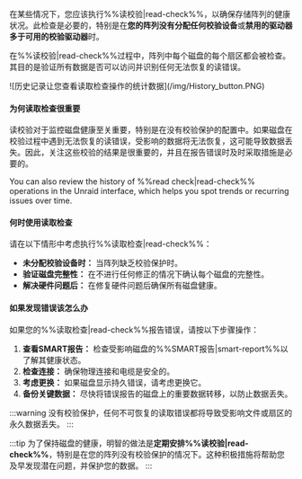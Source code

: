 在某些情况下，您应该执行%%读校验|read-check%%，以确保存储阵列的健康状况。此检查是必要的，特别是在**您的阵列没有分配任何校验设备**或**禁用的驱动器多于可用的校验驱动器**时。

在%%读校验|read-check%%过程中，阵列中每个磁盘的每个扇区都会被检查。其目的是验证所有数据是否可以访问并识别任何无法恢复的读错误。

<div style={{ margin: 'auto', maxWidth: '650px', display: 'flex', flexDirection: 'column', alignItems: 'center' }}>
  ![历史记录让您查看读取检查操作的统计数据](/img/History_button.PNG)
</div>

<h4>为何读取检查很重要</h4>

读校验对于监控磁盘健康至关重要，特别是在没有校验保护的配置中。如果磁盘在校验过程中遇到无法恢复的读错误，受影响的数据将无法恢复，这可能导致数据丢失。因此，关注这些校验的结果是很重要的，并且在报告错误时及时采取措施是必要的。

You can also review the history of %%read check|read-check%% operations in the Unraid interface, which helps you spot trends or recurring issues over time.

<h4>何时使用读取检查</h4>

请在以下情形中考虑执行%%读取检查|read-check%%：

- **未分配校验设备时：** 当阵列缺乏校验保护时。
- **验证磁盘完整性：** 在不进行任何修正的情况下确认每个磁盘的完整性。
- **解决硬件问题后：** 在修复硬件问题后确保所有磁盘健康。

<h4>如果发现错误该怎么办</h4>

如果您的%%读取检查|read-check%%报告错误，请按以下步骤操作：

1. **查看SMART报告：** 检查受影响磁盘的%%SMART报告|smart-report%%以了解其健康状态。
2. **检查连接：** 确保物理连接和电缆是安全的。
3. **考虑更换：** 如果磁盘显示持久错误，请考虑更换它。
4. **备份关键数据：** 尽快将错误报告的磁盘上的重要数据转移，以防止数据丢失。

:::warning
没有校验保护，任何不可恢复的读取错误都将导致受影响文件或扇区的永久数据丢失。
:::

:::tip
为了保持磁盘的健康，明智的做法是**定期安排%%读校验|read-check%%**，特别是在您的阵列没有校验保护的情况下。这种积极措施将帮助您及早发现潜在问题，并保护您的数据。
:::
